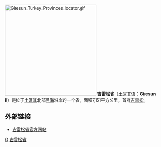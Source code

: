 [[File:Giresun_Turkey_Provinces_locator.gif|300px]]
'''吉雷松省'''（[[土耳其语|土耳其语]]：'''Giresun il'''）是位于[[土耳其|土耳其]]北部[[黑海|黑海]]沿岸的一个省，面积7,151平方公里，首府[[吉雷松|吉雷松]]。

==外部链接==
*[http://www.giresun.gov.tr 吉雷松省官方网站]{{Wayback|url=http://www.giresun.gov.tr/ |date=20120101021316 }}

{{Turkey}}
{{Authority control}}
{{turkey-geo-stub}}

[[Category:土耳其行政區劃|G]]
[[Category:吉雷松省|]]